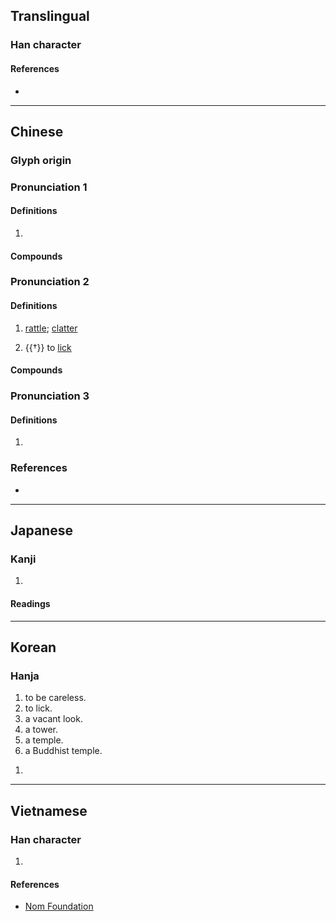 {{also|㙮|塔|墖|㗳}}
{{character info/new}}
==Translingual==

===Han character===
{{Han char|rn=30|rad=口|as=10|sn=13|four=64061|canj=RTOR|ids=⿰口荅}}

====References====
* {{Han ref|kx=0202.250|dkj=04069|dj=0425.060|hdz=10650.020|uh=55D2|ud=21970|bh=DCD6|bd=56534}}

----

==Chinese==
{{zh-forms}}

===Glyph origin===
{{Han etym}}

===Pronunciation 1===
{{zh-pron
|m=tà
|c=taap3
|mc=2
|oc=2
|cat=adv
}}

====Definitions====
{{zh-hanzi}}

# {{n-g|See the compounds.}}

====Compounds====
{{zh-der|嗒然|嗒喪|嗒焉|嗒爾}}

===Pronunciation 2===
{{zh-pron
|m=dā
|c=daap1,daap3
|mc=1
|oc=1
|cat=adv,v
}}

====Definitions====
{{zh-hanzi}}

# {{lb|zh|onomatopoeia}} [[rattle]]; [[clatter]]
# {{†}} to [[lick]] <!-- quotations exist in Hanyu Da Cidian -->

====Compounds====
{{zh-der|嗒笞笞|呱嗒板兒|吧嗒|啪嗒|嗒嗒}}

===Pronunciation 3===
{{zh-pron
|m=da
|cat=part
}}

====Definitions====
{{zh-hanzi}}

# {{zh-synonym|了|{{n-g|used after a verb to indicate [[perfective aspect]]}}}}

===References===
* {{R:yue:Hanzi}}

----

==Japanese==

===Kanji===
{{ja-kanji|grade=|rs=口10}}

# {{defn|lang=ja|sort=口10}}

====Readings====
{{ja-readings|on=[[とう]] (tō)|kun=[[なめる]] (nameru)}}

----

==Korean==

===Hanja===
{{ko-hanja|hangeul=탑|rv=tap|mr=t'ap|y=thap|eumhun=[[멍하다|멍할]], [[탑]]|ehrv=meonghal, tap|ehmr=mŏnghal, t'ap|ehy=menghal, thap}}

# to be careless.
# to lick.
# a vacant look.
# a tower.
# a temple.
# a Buddhist temple.

# {{defn|lang=ko|sort=口10}}

----

==Vietnamese==

===Han character===
{{vi-hantu|[[đáp]], [[tháp]]|rs=口10}}

# {{defn|lang=vi|sort=口10}}

====References====
* [http://nomfoundation.org/common/nom_details.php?codepoint=55d2 Nom Foundation]